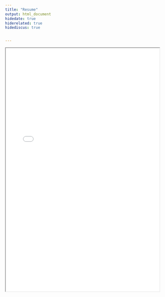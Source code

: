 ```yaml
---
title: "Resume"
output: html_document
hidedate: true
hiderelated: true
hidediscus: true


---
```


<center>
<iframe src="/resume.pdf" width="100%" height="800" border="0"></iframe>
</center>

